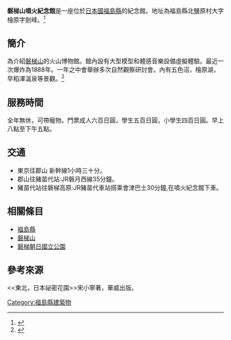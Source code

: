 '''磐梯山噴火紀念館'''是一座位於[[日本國|日本國]][[福島縣|福島縣]]的紀念館。地址為福島縣北鹽原村大字檜原字劍峰。<ref>{{Cite web |url=http://www.tif.ne.jp/lang/tc/sightseeing/topic.html?id=165&category=6 |title=盤梯山噴火紀念館-福島縣觀光物產交流協會 |accessdate=2015-07-08 |archive-date=2015-03-18 |archive-url=https://web.archive.org/web/20150318193933/http://www.tif.ne.jp/lang/tc/sightseeing/topic.html?id=165&category=6 |dead-url=no }}</ref>


==簡介==
為介紹[[磐梯山|磐梯山]]的火山博物館。館內設有大型模型和體感音樂設備虛擬體驗。最近一次爆炸為1888年。一年之中會舉辦多次自然觀察研討會。內有五色沼，檜原湖，早稻澤溫泉等景觀。<ref>{{Cite web |url=http://www.bandaimuse.jp/ |title=盤梯山噴火紀念館官網 |accessdate=2015-07-08 |archive-date=2015-08-01 |archive-url=https://web.archive.org/web/20150801022829/http://bandaimuse.jp/ |dead-url=no }}</ref>

==服務時間==
全年無休，可帶寵物。門票成人六百日圓，學生五百日圓，小學生四百日圓。早上八點至下午五點。


==交通==
*東京往郡山 新幹線1小時三十分。
*郡山往豬苗代站:JR磐月西線35分鐘。
*豬苗代站往磐梯高原:JR豬苗代車站搭乘會津巴士30分鐘,在噴火紀念館下車。

==相關條目==
*[[福島縣|福島縣]]
*[[磐梯山|磐梯山]]
*[[磐梯朝日國立公園|磐梯朝日國立公園]]

==參考來源==
<<東北，日本祕密花園>>宋小寧著，華威出版。

[[Category:福島縣建築物|Category:福島縣建築物]]